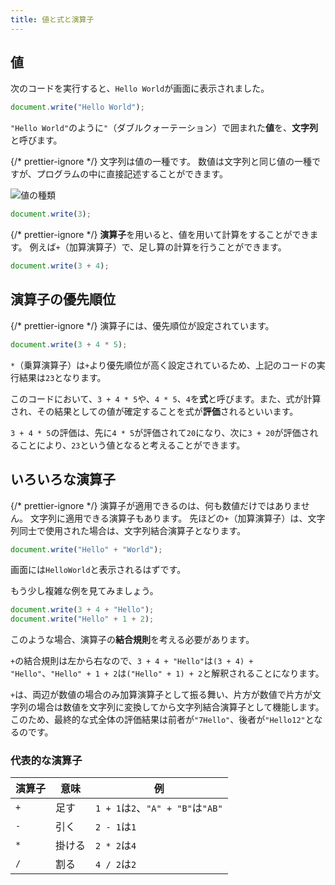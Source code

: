 ```yaml
---
title: 値と式と演算子
---
```


## <Term>値</Term>

次のコードを実行すると、`Hello World`が画面に表示されました。

```javascript title="script.js"
document.write("Hello World");
```

`"Hello World"`のように`"`（ダブルクォーテーション）で囲まれた<Term>**値**</Term>を、<Term>**文字列**</Term>と呼びます。

{/* prettier-ignore */}
<Term>文字列</Term>は<Term>値</Term>の一種です。
<Term>数値</Term>は<Term>文字列</Term>と同じ<Term>値</Term>の一種ですが、プログラムの中に直接記述することができます。

![値の種類](./value-types.drawio.svg)

```javascript title="script.js"
document.write(3);
```

{/* prettier-ignore */}
<Term>**演算子**</Term>を用いると、<Term>値</Term>を用いて計算をすることができます。
例えば`+`（加算<Term>演算子</Term>）で、足し算の計算を行うことができます。

```javascript title="script.js"
document.write(3 + 4);
```

## <Term>演算子</Term>の<Term type="javascriptOperatorPriority">優先順位</Term>

{/* prettier-ignore */}
<Term>演算子</Term>には、<Term type="javascriptOperatorPriority">優先順位</Term>が設定されています。

```javascript title="script.js"
document.write(3 + 4 * 5);
```

`*`（乗算<Term>演算子</Term>）は`+`より<Term type="javascriptOperatorPriority">優先順位</Term>が高く設定されているため、上記のコードの実行結果は`23`となります。

このコードにおいて、`3 + 4 * 5`や、`4 * 5`、`4`を<Term>**式**</Term>と呼びます。また、<Term>式</Term>が計算され、その結果としての<Term>値</Term>が確定することを式が<Term>**評価**</Term>されるといいます。

`3 + 4 * 5`の<Term>評価</Term>は、先に`4 * 5`が<Term>評価</Term>されて`20`になり、次に`3 + 20`が<Term>評価</Term>されることにより、`23`という<Term>値</Term>となると考えることができます。

## いろいろな<Term>演算子</Term>

{/* prettier-ignore */}
<Term>演算子</Term>が適用できるのは、何も<Term>数値</Term>だけではありません。
<Term>文字列</Term>に適用できる<Term>演算子</Term>もあります。 
先ほどの`+`（加算<Term>演算子</Term>）は、<Term>文字列</Term>同士で使用された場合は、<Term>文字列</Term>結合<Term>演算子</Term>となります。

```javascript title="script.js"
document.write("Hello" + "World");
```

画面には`HelloWorld`と表示されるはずです。

もう少し複雑な例を見てみましょう。

```javascript title="script.js"
document.write(3 + 4 + "Hello");
document.write("Hello" + 1 + 2);
```

このような場合、<Term>演算子</Term>の**結合規則**を考える必要があります。

`+`の結合規則は左から右なので、`3 + 4 + "Hello"`は`(3 + 4) + "Hello"`、`"Hello" + 1 + 2`は`("Hello" + 1) + 2`と解釈されることになります。

`+`は、両辺が<Term>数値</Term>の場合のみ加算<Term>演算子</Term>として振る舞い、片方が<Term>数値</Term>で片方が<Term>文字列</Term>の場合は<Term>数値</Term>を<Term>文字列</Term>に変換してから<Term>文字列</Term>結合<Term>演算子</Term>として機能します。このため、最終的な<Term>式</Term>全体の<Term>評価</Term>結果は前者が`"7Hello"`、後者が`"Hello12"`となるのです。

### 代表的な演算子

| 演算子 | 意味   | 例                                |
| ------ | ------ | --------------------------------- |
| `+`    | 足す   | `1 + 1`は`2`、`"A" + "B"`は`"AB"` |
| `-`    | 引く   | `2 - 1`は`1`                      |
| `*`    | 掛ける | `2 * 2`は`4`                      |
| `/`    | 割る   | `4 / 2`は`2`                      |
